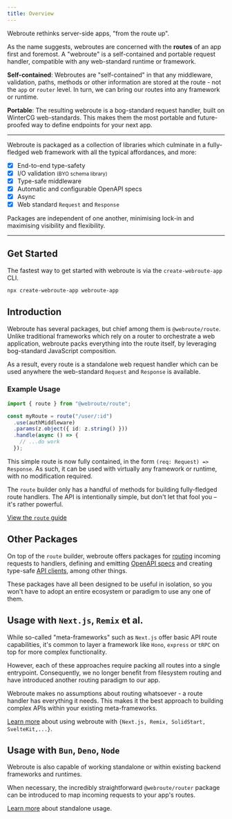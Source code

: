 ```yaml
---
title: Overview
---
```


Webroute rethinks server-side apps, "from the route up".

As the name suggests, webroutes are concerned with the **routes** of an app first and foremost. A "webroute" is a self-contained and portable request handler, compatible with any web-standard runtime or framework.

**Self-contained**: Webroutes are "self-contained" in that any middleware, validation, paths, methods or other information are stored at the route - not the `app` or `router` level. In turn, we can bring our routes into any framework or runtime.

**Portable**: The resulting webroute is a bog-standard request handler, built on WinterCG web-standards. This makes them the most portable and future-proofed way to define endpoints for your next app.

---

Webroute is packaged as a collection of libraries which culminate in a fully-fledged web framework with all the typical affordances, and more:

- [x] End-to-end type-safety
- [x] I/O validation <small>(BYO schema library)</small>
- [x] Type-safe middleware
- [x] Automatic and configurable OpenAPI specs
- [x] Async
- [x] Web standard `Request` and `Response`

Packages are independent of one another, minimising lock-in and maximising visibility and flexibility.

---

## Get Started

The fastest way to get started with webroute is via the `create-webroute-app` CLI.

```sh
npx create-webroute-app webroute-app
```

## Introduction

Webroute has several packages, but chief among them is `@webroute/route`. Unlike traditional frameworks which rely on a router to orchestrate a web application, webroute packs everything into the route itself, by leveraging bog-standard JavaScript composition.

As a result, every route is a standalone web request handler which can be used anywhere the web-standard `Request` and `Response` is available.

### Example Usage

```ts
import { route } from "@webroute/route";

const myRoute = route("/user/:id")
  .use(authMiddleware)
  .params(z.object({ id: z.string() }))
  .handle(async () => {
    // ...do work
  });
```

This simple route is now fully contained, in the form `(req: Request) => Response`. As such, it can be used with virtually any framework or runtime, with no modification required.

The `route` builder only has a handful of methods for building fully-fledged route handlers. The API is intentionally simple, but don't let that fool you – it's rather powerful.

[View the `route` guide](/docs/building-apps/routes)

## Other Packages

On top of the `route` builder, webroute offers packages for [routing](/docs/building-apps/routing) incoming requests to handlers, defining and emitting [OpenAPI specs](/docs/building-apps/openapi) and creating type-safe [API clients](/docs/building-apps/client), among other things.

These packages have all been designed to be useful in isolation, so you won't have to adopt an entire ecosystem or paradigm to use any one of them.

## Usage with `Next.js`, `Remix` et al.

While so-called "meta-frameworks" such as `Next.js` offer basic API route capabilities, it's common to layer a framework like `Hono`, `express` or `tRPC` on top for more complex functionality.

However, each of these approaches require packing all routes into a single entrypoint. Consequently, we no longer benefit from filesystem routing and have introduced another routing paradigm to our app.

Webroute makes no assumptions about routing whatsoever - a route handler has everything it needs. This makes it the best approach to building complex APIs within your existing meta-frameworks.

[Learn more](/docs/integrations/full-stack) about using webroute with `{Next.js, Remix, SolidStart, SvelteKit,...}`.

## Usage with `Bun`, `Deno`, `Node`

Webroute is also capable of working standalone or within existing backend frameworks and runtimes.

When necessary, the incredibly straightforward `@webroute/router` package can be introduced to map incoming requests to your app's routes.

[Learn more](/docs/integrations/standalone) about standalone usage.
